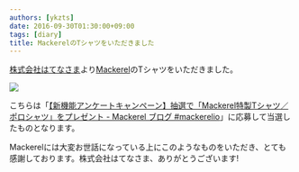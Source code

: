 ```yaml
---
authors: [ykzts]
date: 2016-09-30T01:30:00+09:00
tags: [diary]
title: MackerelのTシャツをいただきました
---
```


[株式会社はてなさま](http://hatenacorp.jp/)より[Mackerel](https://mackerel.io/ja/)のTシャツをいただきました。

<!--truncate-->

![](./img/mackerel-t-shirt.jpg)

こちらは「[【新機能アンケートキャンペーン】抽選で「Mackerel特製Tシャツ／ポロシャツ」をプレゼント - Mackerel ブログ #mackerelio](https://mackerel.io/ja/blog/entry/2016/07/27/100000)」に応募して当選したものとなります。

Mackerelには大変お世話になっている上にこのようなものをいただき、とても感謝しております。株式会社はてなさま、ありがとうございます!
